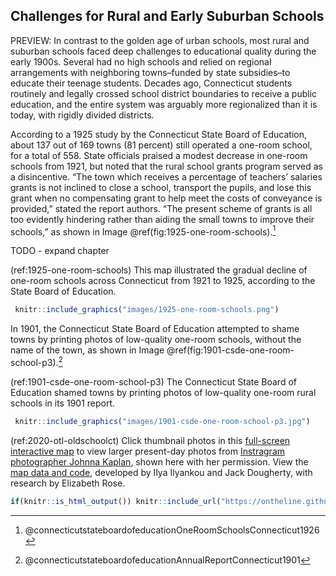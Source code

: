 ## Challenges for Rural and Early Suburban Schools {#rural}

PREVIEW: In contrast to the golden age of urban schools, most rural and suburban schools faced deep challenges to educational quality during the early 1900s. Several had no high schools and relied on regional arrangements with neighboring towns--funded by state subsidies--to educate their teenage students. Decades ago, Connecticut students routinely and legally crossed school district boundaries to receive a public education, and the entire system was arguably more regionalized than it is today, with rigidly divided districts.

According to a 1925 study by the Connecticut State Board of Education, about 137 out of 169 towns (81 percent) still operated a one-room school, for a total of 558. State officials praised a modest decrease in one-room schools from 1921, but noted that the rural school grants program served as a disincentive. "The town which receives a percentage of teachers' salaries grants is not inclined to close a school, transport the pupils, and lose this grant when no compensating grant to help meet the costs of conveyance is provided," stated the report authors. "The present scheme of grants is all too evidently hindering rather than aiding the small towns to improve their schools," as shown in Image \@ref(fig:1925-one-room-schools).^[@connecticutstateboardofeducationOneRoomSchoolsConnecticut1926]

TODO - expand chapter

(ref:1925-one-room-schools) This map illustrated the gradual decline of one-room schools across Connecticut from 1921 to 1925, according to the State Board of Education.

```r
 knitr::include_graphics("images/1925-one-room-schools.png")
```

In 1901, the Connecticut State Board of Education attempted to shame towns by printing photos of low-quality one-room schools, without the name of the town, as shown in Image \@ref(fig:1901-csde-one-room-school-p3).^[@connecticutstateboardofeducationAnnualReportConnecticut1901]

(ref:1901-csde-one-room-school-p3) The Connecticut State Board of Education shamed towns by printing photos of low-quality one-room rural schools in its 1901 report.

```r
 knitr::include_graphics("images/1901-csde-one-room-school-p3.jpg")
```

(ref:2020-otl-oldschoolct) Click thumbnail photos in this [full-screen interactive map](https://ontheline.github.io/otl-oldschoolct) to view larger present-day photos from [Instragram photographer Johnna Kaplan](https://www.instagram.com/oldschoolct), shown here with her permission. View the [map data and code](https://github.com/ontheline/otl-oldschoolct), developed by Ilya Ilyankou and Jack Dougherty, with research by Elizabeth Rose.

<!-- set iframe 625px height 100% width in custom-scripts.html -->
```r
if(knitr::is_html_output()) knitr::include_url("https://ontheline.github.io/otl-oldschoolct/") else knitr::include_graphics("images/2020-otl-oldschoolct.png")
```

